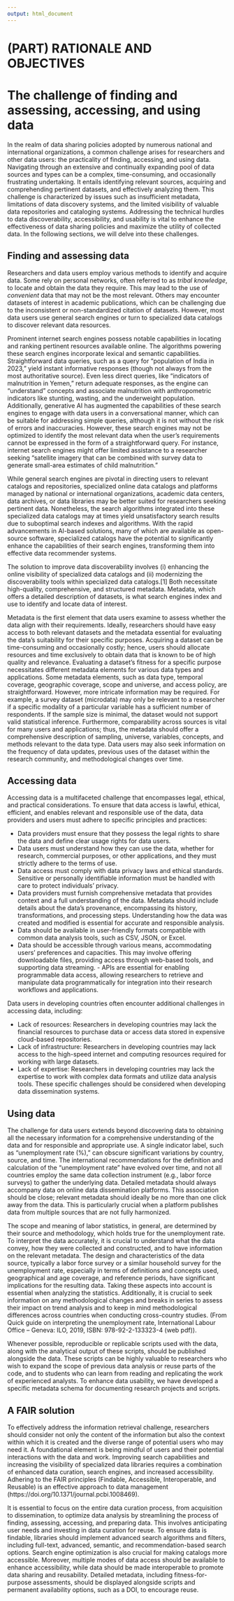 ```yaml
---
output: html_document
---
```


# (PART) RATIONALE AND OBJECTIVES  {-}

# The challenge of finding and assessing, accessing, and using data {#chapter01}

In the realm of data sharing policies adopted by numerous national and international organizations, a common challenge arises for researchers and other data users: the practicality of finding, accessing, and using data. Navigating through an extensive and continually expanding pool of data sources and types can be a complex, time-consuming, and occasionally frustrating undertaking. It entails identifying relevant sources, acquiring and comprehending pertinent datasets, and effectively analyzing them. This challenge is characterized by issues such as insufficient metadata, limitations of data discovery systems, and the limited visibility of valuable data repositories and cataloging systems. Addressing the technical hurdles to data discoverability, accessibility, and usability is vital to enhance the effectiveness of data sharing policies and maximize the utility of collected data. In the following sections, we will delve into these challenges.

## Finding and assessing data

Researchers and data users employ various methods to identify and acquire data. Some rely on personal networks, often referred to as *tribal knowledge*, to locate and obtain the data they require. This may lead to the use of *convenient* data that may not be the most relevant. Others may encounter datasets of interest in academic publications, which can be challenging due to the inconsistent or non-standardized citation of datasets. However, most data users use general search engines or turn to specialized data catalogs to discover relevant data resources.

Prominent internet search engines possess notable capabilities in locating and ranking pertinent resources available online. The algorithms powering these search engines incorporate lexical and semantic capabilities. Straightforward data queries, such as a query for "population of India in 2023," yield instant informative responses (though not always from the most authoritative source). Even less direct queries, like "indicators of malnutrition in Yemen," return adequate responses, as the engine can "understand" concepts and associate malnutrition with anthropometric indicators like stunting, wasting, and the underweight population. Additionally, generative AI has augmented the capabilities of these search engines to engage with data users in a conversational manner, which can be suitable for addressing simple queries, although it is not without the risk of errors and inaccuracies. However, these search engines may not be optimized to identify the most relevant data when the user's requirements cannot be expressed in the form of a straightforward query. For instance, internet search engines might offer limited assistance to a researcher seeking "satellite imagery that can be combined with survey data to generate small-area estimates of child malnutrition."

While general search engines are pivotal in directing users to relevant catalogs and repositories, specialized online data catalogs and platforms managed by national or international organizations, academic data centers, data archives, or data libraries may be better suited for researchers seeking pertinent data. Nonetheless, the search algorithms integrated into these specialized data catalogs may at times yield unsatisfactory search results due to suboptimal search indexes and algorithms. With the rapid advancements in AI-based solutions, many of which are available as open-source software, specialized catalogs have the potential to significantly enhance the capabilities of their search engines, transforming them into effective data recommender systems.

The solution to improve data discoverability involves (i) enhancing the online visibility of specialized data catalogs and (ii) modernizing the discoverability tools within specialized data catalogs.[1] Both necessitate high-quality, comprehensive, and structured metadata. Metadata, which offers a detailed description of datasets, is what search engines index and use to identify and locate data of interest.

Metadata is the first element that data users examine to assess whether the data align with their requirements. Ideally, researchers should have easy access to both relevant datasets and the metadata essential for evaluating the data's suitability for their specific purposes. Acquiring a dataset can be time-consuming and occasionally costly; hence, users should allocate resources and time exclusively to obtain data that is known to be of high quality and relevance. Evaluating a dataset's fitness for a specific purpose necessitates different metadata elements for various data types and applications. Some metadata elements, such as data type, temporal coverage, geographic coverage, scope and universe, and access policy, are straightforward. However, more intricate information may be required. For example, a survey dataset (microdata) may only be relevant to a researcher if a specific modality of a particular variable has a sufficient number of respondents. If the sample size is minimal, the dataset would not support valid statistical inference. Furthermore, comparability across sources is vital for many users and applications; thus, the metadata should offer a comprehensive description of sampling, universe, variables, concepts, and methods relevant to the data type. Data users may also seek information on the frequency of data updates, previous uses of the dataset within the research community, and methodological changes over time.

## Accessing data

Accessing data is a multifaceted challenge that encompasses legal, ethical, and practical considerations. To ensure that data access is lawful, ethical, efficient, and enables relevant and responsible use of the data, data providers and users must adhere to specific principles and practices:

- Data providers must ensure that they possess the legal rights to share the data and define clear usage rights for data users. 
- Data users must understand how they can use the data, whether for research, commercial purposes, or other applications, and they must strictly adhere to the terms of use.
- Data access must comply with data privacy laws and ethical standards. Sensitive or personally identifiable information must be handled with care to protect individuals' privacy.
- Data providers must furnish comprehensive metadata that provides context and a full understanding of the data. Metadata should include details about the data's provenance, encompassing its history, transformations, and processing steps. Understanding how the data was created and modified is essential for accurate and responsible analysis.
- Data should be available in user-friendly formats compatible with common data analysis tools, such as CSV, JSON, or Excel.
- Data should be accessible through various means, accommodating users' preferences and capacities. This may involve offering downloadable files, providing access through web-based tools, and supporting data streaming. - APIs are essential for enabling programmable data access, allowing researchers to retrieve and manipulate data programmatically for integration into their research workflows and applications.

Data users in developing countries often encounter additional challenges in accessing data, including:

- Lack of resources: Researchers in developing countries may lack the financial resources to purchase data or access data stored in expensive cloud-based repositories.
- Lack of infrastructure: Researchers in developing countries may lack access to the high-speed internet and computing resources required for working with large datasets.
- Lack of expertise: Researchers in developing countries may lack the expertise to work with complex data formats and utilize data analysis tools. 
These specific challenges should be considered when developing data dissemination systems.

## Using data

The challenge for data users extends beyond discovering data to obtaining all the necessary information for a comprehensive understanding of the data and for responsible and appropriate use. A single indicator label, such as "unemployment rate (%)," can obscure significant variations by country, source, and time. The international recommendations for the definition and calculation of the "unemployment rate" have evolved over time, and not all countries employ the same data collection instrument (e.g., labor force surveys) to gather the underlying data. Detailed metadata should always accompany data on online data dissemination platforms. This association should be close; relevant metadata should ideally be no more than one click away from the data. This is particularly crucial when a platform publishes data from multiple sources that are not fully harmonized.

:::quote
The scope and meaning of labor statistics, in general, are determined by their source and methodology, which holds true for the unemployment rate. To interpret the data accurately, it is crucial to understand what the data convey, how they were collected and constructed, and to have information on the relevant metadata. The design and characteristics of the data source, typically a labor force survey or a similar household survey for the unemployment rate, especially in terms of definitions and concepts used, geographical and age coverage, and reference periods, have significant implications for the resulting data. Taking these aspects into account is essential when analyzing the statistics. Additionally, it is crucial to seek information on any methodological changes and breaks in series to assess their impact on trend analysis and to keep in mind methodological differences across countries when conducting cross-country studies. (From Quick guide on interpreting the unemployment rate, International Labour Office – Geneva: ILO, 2019, ISBN: 978-92-2-133323-4 (web pdf)).
:::

Whenever possible, reproducible or replicable scripts used with the data, along with the analytical output of these scripts, should be published alongside the data. These scripts can be highly valuable to researchers who wish to expand the scope of previous data analysis or reuse parts of the code, and to students who can learn from reading and replicating the work of experienced analysts. To enhance data usability, we have developed a specific metadata schema for documenting research projects and scripts.

## A FAIR solution

To effectively address the information retrieval challenge, researchers should consider not only the content of the information but also the context within which it is created and the diverse range of potential users who may need it. A foundational element is being mindful of users and their potential interactions with the data and work. Improving search capabilities and increasing the visibility of specialized data libraries requires a combination of enhanced data curation, search engines, and increased accessibility. Adhering to the FAIR principles (Findable, Accessible, Interoperable, and Reusable) is an effective approach to data management (https://doi.org/10.1371/journal.pcbi.1008469).

It is essential to focus on the entire data curation process, from acquisition to dissemination, to optimize data analysis by streamlining the process of finding, assessing, accessing, and preparing data. This involves anticipating user needs and investing in data curation for reuse. To ensure data is findable, libraries should implement advanced search algorithms and filters, including full-text, advanced, semantic, and recommendation-based search options. Search engine optimization is also crucial for making catalogs more accessible. Moreover, multiple modes of data access should be available to enhance accessibility, while data should be made interoperable to promote data sharing and reusability. Detailed metadata, including fitness-for-purpose assessments, should be displayed alongside scripts and permanent availability options, such as a DOI, to encourage reuse.
